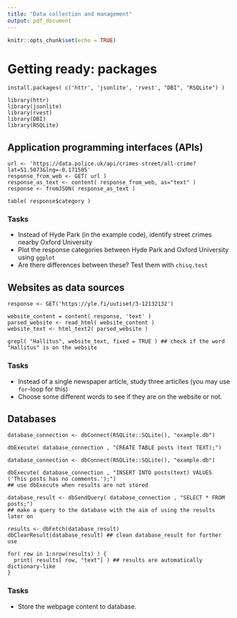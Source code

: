 ```yaml
---
title: "Data collection and management"
output: pdf_document
---
```


```r
knitr::opts_chunk$set(echo = TRUE)
```

# Getting ready: packages

```
install.packages( c('httr', 'jsonlite', 'rvest', "DBI", "RSQLite") )
```

```
library(httr)
library(jsonlite)
library(rvest)
library(DBI)
library(RSQLite)
```

## Application programming interfaces (APIs)

```
url <- 'https://data.police.uk/api/crimes-street/all-crime?lat=51.5073&lng=-0.171505'
response_from_web <- GET( url )
response_as_text <- content( response_from_web, as="text" )
response <- fromJSON( response_as_text )

table( response$category )
```

### Tasks

* Instead of Hyde Park (in the example code), identify street crimes nearby Oxford University
* Plot the response categories between Hyde Park and Oxford University using `ggplot`
* Are there differences between these? Test them with `chisq.test`

##  Websites as data sources

```
response <- GET('https://yle.fi/uutiset/3-12132132')

website_content = content( response, 'text' )
parsed_website <- read_html( website_content )
website_text <- html_text2( parsed_website )

grepl( "Hallitus", website_text, fixed = TRUE ) ## check if the word "Hallitus" is on the website
```

### Tasks

* Instead of a single newspaper article, study three articlles (you may use `for`-loop for this)
* Choose some different words to see if they are on the website or not.

## Databases

```
database_connection <- dbConnect(RSQLite::SQLite(), "example.db")

dbExecute( database_connection , "CREATE TABLE posts (text TEXT);") 
```

```
database_connection <- dbConnect(RSQLite::SQLite(), "example.db")

dbExecute( database_connection , "INSERT INTO posts(text) VALUES ('This posts has no comments.');")
## use dbExecute when results are not stored

database_result <- dbSendQuery( database_connection , "SELECT * FROM posts;")
## make a query to the database with the aim of using the results later on

results <- dbFetch(database_result)
dbClearResult(database_result) ## clean database_result for further use

for( row in 1:nrow(results) ) {
  print( results[ row, "text"] ) ## results are automatically dictionary-like
}

````

### Tasks

* Store the webpage content to database.

